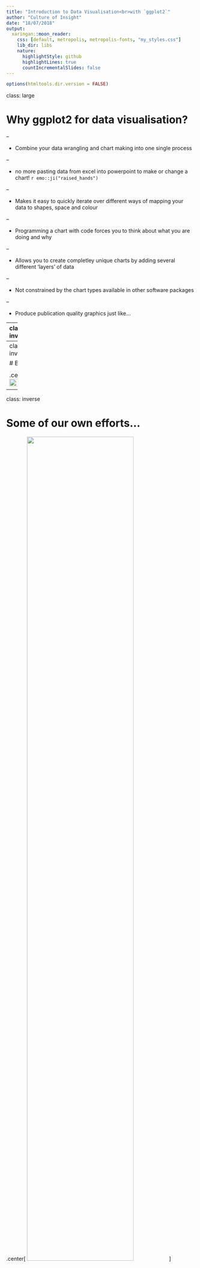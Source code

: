 ---
title: "Introduction to Data Visualisation<br>with `ggplot2`"
author: "Culture of Insight"
date: "18/07/2018"
output:
  xaringan::moon_reader:
    css: [default, metropolis, metropolis-fonts, "my_styles.css"]
    lib_dir: libs
    nature:
      highlightStyle: github
      highlightLines: true
      countIncrementalSlides: false
---

```{r setup, include=FALSE}
options(htmltools.dir.version = FALSE)
```

class: large

# Why ggplot2 for data visualisation?

--


- Combine your data wrangling and chart making into one single process

--

  * no more pasting data from excel into powerpoint to make or change a chart! `r emo::ji("raised_hands")`

--

- Makes it easy to quickly iterate over different ways of mapping your data to shapes, space and colour

--

- Programming a chart with code forces you to think about what you are doing and why

--

- Allows you to create completley unique charts by adding several different 'layers' of data

--

- Not constrained by the chart types available in other software packages

--

- Produce publication quality graphics just like...

---
class: inverse

# Financial Times

<blockquote class="twitter-tweet" data-lang="en"><p lang="en" dir="ltr">Fun fact for the <a href="https://twitter.com/hashtag/dataviz?src=hash&amp;ref_src=twsrc%5Etfw">#dataviz</a> crowd:<br><br>This chart (and the ones in the story) are the first we&#39;ve done 100% in ggplot, right down to the custom <a href="https://twitter.com/FT?ref_src=twsrc%5Etfw">@FT</a> font and the white bar in the top left. <a href="https://t.co/BVFmoYX2WL">https://t.co/BVFmoYX2WL</a></p>&mdash; John Burn-Murdoch (@jburnmurdoch) <a href="https://twitter.com/jburnmurdoch/status/1006783615022391297?ref_src=twsrc%5Etfw">June 13, 2018</a></blockquote>
<script async src="https://platform.twitter.com/widgets.js" charset="utf-8"></script>

.center[
<img src="assets/ft_ggplot.jpg" width="40%"/>
]

---
class: inverse

# BBC

<blockquote class="twitter-tweet" data-conversation="none" data-cards="hidden" data-lang="en"><p lang="en" dir="ltr">At the beeb we’re now doing a lot of charts solely in ggplot. The charts here for example <a href="https://t.co/bokQHQK6pj">https://t.co/bokQHQK6pj</a> .  We’re doing maps too.</p>&mdash; Wesley Stephenson (@WesStephenson) <a href="https://twitter.com/WesStephenson/status/1006797669648470016?ref_src=twsrc%5Etfw">June 13, 2018</a></blockquote>
<script async src="https://platform.twitter.com/widgets.js" charset="utf-8"></script>

.center[
<img src="assets/bbc_ggplot.png" width="80%"/>
]

---
class: inverse

# Some of our own efforts...

.center[
<img src="assets/rando_party_points.png" width="75%"/>
]

---
class: inverse

# Some of our own efforts...

.center[
<img src="assets/wc_network_cofi.png" width="100%"/>
]

---
class: inverse

# Some of our own efforts...

.center[
<img src="assets/joyplot.gif" width="90%"/>
]

---

# Some of our own efforts...

.center[
<img src="assets/goals.png" width="100%"/>
]

---

# Some of our own efforts...

.center[
<img src="assets/floods.png" width="100%"/>
]

---

# Some of our own efforts...

.center[
<img src="assets/isotype.png" width="100%"/>
]

---
# Principles

--

> ggplot2 is a system for declaratively creating graphics, based on The Grammar of Graphics. You provide the data, tell ggplot2 how to map variables to aesthetics, what graphical primitives to use, and it takes care of the details.

--

- Relies on 'tidy data' - which we now have!

--

- Each column (variable) of data in your dataset can be 'mapped' to an `aesthetic` on the chart

--

- Aesthetics can include:
 * X-axis
 * Y-axis
 * Colour
 * Fill
 * Alpha (opacity)
 * Groups
 * Loads more!

---

# Quick example

ggplot2 comes with some example datasets - one being `mpg` fuel economy data

```{r message=FALSE, warning=FALSE}
library(ggplot2)

head(mpg)
```

We want to look at the relationship between `displ` (engine displacement in litres) and `hwy` (highway miles per gallon), whilst also differentiating between the `class` of each vehicle.

How would we do it?

---
# Quick example

.left-column[
### Data

```{r eval=FALSE}
* ggplot(data = mpg)
```

]

.right-column[
```{r echo=FALSE}
ggplot(data = mpg)
```
]

---
# Quick example

.left-column[
### Data
### X + Y Aesthetics

```{r eval=FALSE}
ggplot(data = mpg,
       aes(x = displ, #<<
           y = hwy))  #<<
```

]

.right-column[
```{r echo=FALSE}
ggplot(data = mpg,
       aes(x = displ, y = hwy))
```
]

---
# Quick example

.left-column[
### Data
### X + Y Aesthetics
### Geoms

```{r eval=FALSE}
ggplot(data = mpg,
       aes(x = displ,
           y = hwy)) +
  geom_point() #<<
```

]

.right-column[
```{r echo=FALSE}
ggplot(data = mpg,
       aes(x = displ, y = hwy)) +
  geom_point()
```
]

---
# Quick example

.left-column[
### Data
### X + Y Aesthetics
### Geoms
### Colour Aesthetic

```{r eval=FALSE}
ggplot(data = mpg,
       aes(x = displ,
           y = hwy)) + 
  geom_point(aes(colour = class)) #<<
```

]

.right-column[
```{r echo=FALSE}
ggplot(data = mpg,
       aes(x = displ, y = hwy)) +
  geom_point(aes(colour = class))
```
]

---
# Quick example

.left-column[
### Data
### X + Y Aesthetics
### Geoms
### Colour Aesthetic
### Trend Line Geom

```{r eval=FALSE}
ggplot(data = mpg,
       aes(x = displ,
           y = hwy)) + 
  geom_point(aes(colour = class)) +
  geom_smooth() #<<
```

]

.right-column[
```{r echo=FALSE, message=FALSE, warning=FALSE}
ggplot(data = mpg,
       aes(x = displ, y = hwy)) +
  geom_point(aes(colour = class)) +
  geom_smooth()
```
]

---

# ggplot2 Components

.left-column[
## `ggplot()`
]

.right-column[
- Any data or aesthetics declared in the opening `ggplot()` function will be mapped to any following `geom_*` unless overriden within the `geom_*()` function
]

---

# ggplot2 Components

.left-column[
## `ggplot()`
## `geom_*()`
]

.right-column[
- Any data or aesthetics declared in the opening `ggplot()` function will be mapped to any following `geom_*` unless overriden within the `geom_*()` function

- You can map different data and aesthetics to specific geoms by declaring them inside the `geom_*()` function like so: 

```{r eval=FALSE}
geom_point(data = different_dataset, 
           aes(x = xVar, 
               y = yVar, 
               colour = colourVar))
```
]

---

# ggplot2 Components

.left-column[
## `ggplot()`
## `geom_*()`
## + not %>% !!!
]

.right-column[
- Any data or aesthetics declared in the opening `ggplot()` function will be mapped to any following `geom_*` unless overriden within the `geom_*()` function

- You can map different data and aesthetics to specific geoms by declaring them inside the `geom_*()` function like so: 

```{r eval=FALSE}
geom_point(data = different_dataset, 
           aes(x = xVar, 
               y = yVar, 
               colour = colourVar))
```

- Note that to layer elements in a ggplot, we use the `+` operator and not the pipe `%>%`!

]

---
class: inverse, middle, center

# Your Turn!

Let's build some charts with the tidy dataset we made earlier...

